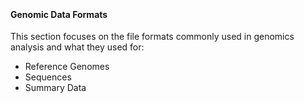 <br>

#### **Genomic Data Formats**

This section focuses on the file formats commonly used in genomics analysis and what they used for:

* Reference Genomes
* Sequences
* Summary Data

